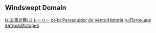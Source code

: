 {{Event Tabs}}

==Windswept Domain==
{{Transclude|Windswept Domain|Dialogue|main=1|top=1}}

[[ja:五風巡察/ストーリー]]
[[pt-br:Perseguidor do Vento/História]]
[[ru:Погонщик ветров/История]]